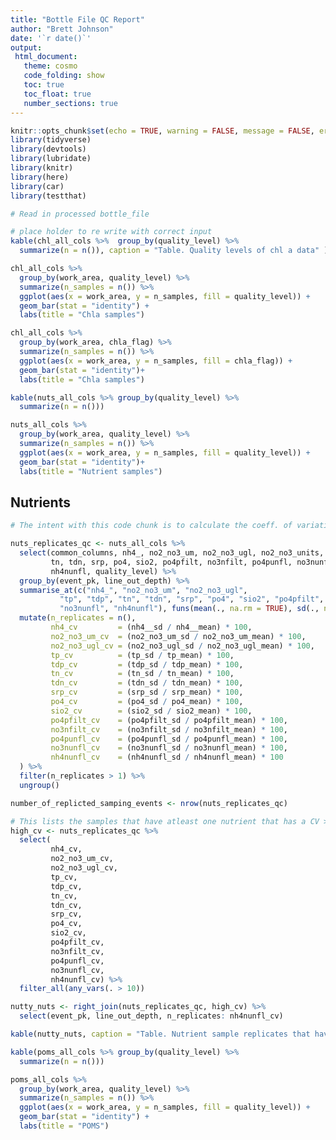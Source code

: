 ```yaml
---
title: "Bottle File QC Report"
author: "Brett Johnson"
date: '`r date()`'
output:
 html_document:
   theme: cosmo
   code_folding: show
   toc: true
   toc_float: true
   number_sections: true
---
```


```r
knitr::opts_chunk$set(echo = TRUE, warning = FALSE, message = FALSE, error = FALSE)
library(tidyverse)
library(devtools)
library(lubridate)
library(knitr)
library(here)
library(car)
library(testthat)

# Read in processed bottle_file
```

```r
# place holder to re write with correct input
kable(chl_all_cols %>%  group_by(quality_level) %>% 
  summarize(n = n()), caption = "Table. Quality levels of chl a data" )

chl_all_cols %>% 
  group_by(work_area, quality_level) %>% 
  summarize(n_samples = n()) %>% 
  ggplot(aes(x = work_area, y = n_samples, fill = quality_level)) +
  geom_bar(stat = "identity") +
  labs(title = "Chla samples")

chl_all_cols %>% 
  group_by(work_area, chla_flag) %>% 
  summarize(n_samples = n()) %>% 
  ggplot(aes(x = work_area, y = n_samples, fill = chla_flag)) +
  geom_bar(stat = "identity")+
  labs(title = "Chla samples")
```


```r
kable(nuts_all_cols %>% group_by(quality_level) %>% 
  summarize(n = n()))

nuts_all_cols %>% 
  group_by(work_area, quality_level) %>% 
  summarize(n_samples = n()) %>% 
  ggplot(aes(x = work_area, y = n_samples, fill = quality_level)) +
  geom_bar(stat = "identity")+
  labs(title = "Nutrient samples")

```

## Nutrients

```r

# The intent with this code chunk is to calculate the coeff. of variation for replicated samples. At some point we need to confirm when to throw out data based on too high of a CV.

nuts_replicates_qc <- nuts_all_cols %>% 
  select(common_columns, nh4_, no2_no3_um, no2_no3_ugl, no2_no3_units, tp, tdp,
         tn, tdn, srp, po4, sio2, po4pfilt, no3nfilt, po4punfl, no3nunfl,
         nh4nunfl, quality_level) %>% 
  group_by(event_pk, line_out_depth) %>% 
  summarise_at(c("nh4_", "no2_no3_um", "no2_no3_ugl",
           "tp", "tdp", "tn", "tdn", "srp", "po4", "sio2", "po4pfilt", "no3nfilt", "po4punfl",
           "no3nunfl", "nh4nunfl"), funs(mean(., na.rm = TRUE), sd(., na.rm = TRUE))) %>% 
  mutate(n_replicates = n(),
         nh4_cv         = (nh4__sd / nh4__mean) * 100,
         no2_no3_um_cv  = (no2_no3_um_sd / no2_no3_um_mean) * 100,
         no2_no3_ugl_cv = (no2_no3_ugl_sd / no2_no3_ugl_mean) * 100,
         tp_cv          = (tp_sd / tp_mean) * 100,
         tdp_cv         = (tdp_sd / tdp_mean) * 100,
         tn_cv          = (tn_sd / tn_mean) * 100,
         tdn_cv         = (tdn_sd / tdn_mean) * 100,
         srp_cv         = (srp_sd / srp_mean) * 100,
         po4_cv         = (po4_sd / po4_mean) * 100,
         sio2_cv        = (sio2_sd / sio2_mean) * 100,
         po4pfilt_cv    = (po4pfilt_sd / po4pfilt_mean) * 100,
         no3nfilt_cv    = (no3nfilt_sd / no3nfilt_mean) * 100,
         po4punfl_cv    = (po4punfl_sd / po4punfl_mean) * 100,
         no3nunfl_cv    = (no3nunfl_sd / no3nunfl_mean) * 100,
         nh4nunfl_cv    = (nh4nunfl_sd / nh4nunfl_mean) * 100
  ) %>% 
  filter(n_replicates > 1) %>% 
  ungroup() 

number_of_replicted_samping_events <- nrow(nuts_replicates_qc) 

# This lists the samples that have atleast one nutrient that has a CV > 10 (arbitrary)
high_cv <- nuts_replicates_qc %>% 
  select(
         nh4_cv,         
         no2_no3_um_cv,  
         no2_no3_ugl_cv, 
         tp_cv,          
         tdp_cv,         
         tn_cv,         
         tdn_cv,         
         srp_cv,         
         po4_cv,         
         sio2_cv,        
         po4pfilt_cv,    
         no3nfilt_cv,    
         po4punfl_cv,    
         no3nunfl_cv,    
         nh4nunfl_cv) %>% 
  filter_all(any_vars(. > 10))

nutty_nuts <- right_join(nuts_replicates_qc, high_cv) %>% 
  select(event_pk, line_out_depth, n_replicates: nh4nunfl_cv)

kable(nutty_nuts, caption = "Table. Nutrient sample replicates that have a coefficient of variation greater than .1")
```


```r
kable(poms_all_cols %>% group_by(quality_level) %>% 
  summarize(n = n()))

poms_all_cols %>% 
  group_by(work_area, quality_level) %>% 
  summarize(n_samples = n()) %>% 
  ggplot(aes(x = work_area, y = n_samples, fill = quality_level)) +
  geom_bar(stat = "identity") +
  labs(title = "POMS")
```
